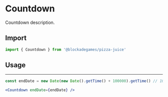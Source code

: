 
# Countdown

Countdown description.

## Import

```jsx
import { Countdown } from '@blockadegames/pizza-juice'
```

## Usage


<Countdown endDate={endDate} />

---

```jsx
const endDate = new Date(new Date().getTime() + 100000).getTime() // 100 seconds

<Countdown endDate={endDate} />
```
